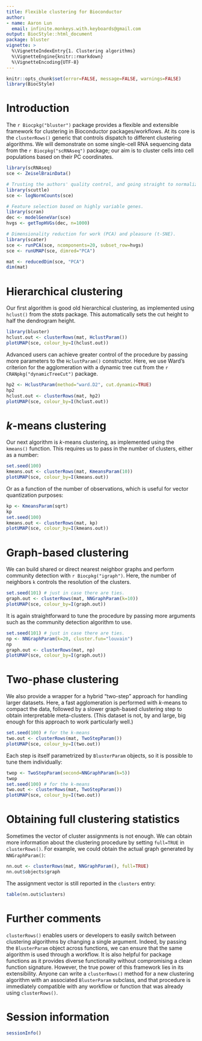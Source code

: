 ```yaml
---
title: Flexible clustering for Bioconductor 
author: 
- name: Aaron Lun
  email: infinite.monkeys.with.keyboards@gmail.com
output: BiocStyle::html_document
package: bluster
vignette: >
  %\VignetteIndexEntry{1. Clustering algorithms}
  %\VignetteEngine{knitr::rmarkdown}
  %\VignetteEncoding{UTF-8}    
---
```


```r
knitr::opts_chunk$set(error=FALSE, message=FALSE, warnings=FALSE)
library(BiocStyle)
```

# Introduction

The `r Biocpkg("bluster")` package provides a flexible and extensible framework for clustering in Bioconductor packages/workflows.
At its core is the `clusterRows()` generic that controls dispatch to different clustering algorithms. 
We will demonstrate on some single-cell RNA sequencing data from the `r Biocpkg("scRNAseq")` package;
our aim is to cluster cells into cell populations based on their PC coordinates.

```r
library(scRNAseq)
sce <- ZeiselBrainData()

# Trusting the authors' quality control, and going straight to normalization.
library(scuttle)
sce <- logNormCounts(sce)

# Feature selection based on highly variable genes.
library(scran)
dec <- modelGeneVar(sce)
hvgs <- getTopHVGs(dec, n=1000)

# Dimensionality reduction for work (PCA) and pleasure (t-SNE).
library(scater)
sce <- runPCA(sce, ncomponents=20, subset_row=hvgs)
sce <- runUMAP(sce, dimred="PCA")

mat <- reducedDim(sce, "PCA")
dim(mat)
```

# Hierarchical clustering

Our first algorithm is good old hierarchical clustering, as implemented using `hclust()` from the _stats_ package.
This automatically sets the cut height to half the dendrogram height.

```r
library(bluster)
hclust.out <- clusterRows(mat, HclustParam())
plotUMAP(sce, colour_by=I(hclust.out))
```

Advanced users can achieve greater control of the procedure by passing more parameters to the `HclustParam()` constructor.
Here, we use Ward's criterion for the agglomeration with a dynamic tree cut from the `r CRANpkg("dynamicTreeCut")` package.

```r
hp2 <- HclustParam(method="ward.D2", cut.dynamic=TRUE)
hp2
hclust.out <- clusterRows(mat, hp2)
plotUMAP(sce, colour_by=I(hclust.out))
```

# $k$-means clustering

Our next algorithm is $k$-means clustering, as implemented using the `kmeans()` function.
This requires us to pass in the number of clusters, either as a number: 

```r
set.seed(100)
kmeans.out <- clusterRows(mat, KmeansParam(10))
plotUMAP(sce, colour_by=I(kmeans.out))
```

Or as a function of the number of observations, which is useful for vector quantization purposes:

```r
kp <- KmeansParam(sqrt)
kp
set.seed(100)
kmeans.out <- clusterRows(mat, kp)
plotUMAP(sce, colour_by=I(kmeans.out))
```

# Graph-based clustering

We can build shared or direct nearest neighbor graphs and perform community detection with `r Biocpkg("igraph")`.
Here, the number of neighbors `k` controls the resolution of the clusters.

```r
set.seed(101) # just in case there are ties.
graph.out <- clusterRows(mat, NNGraphParam(k=10))
plotUMAP(sce, colour_by=I(graph.out))
```

It is again straightforward to tune the procedure by passing more arguments such as the community detection algorithm to use.

```r
set.seed(101) # just in case there are ties.
np <- NNGraphParam(k=20, cluster.fun="louvain")
np
graph.out <- clusterRows(mat, np)
plotUMAP(sce, colour_by=I(graph.out))
```

# Two-phase clustering

We also provide a wrapper for a hybrid "two-step" approach for handling larger datasets.
Here, a fast agglomeration is performed with $k$-means to compact the data,
followed by a slower graph-based clustering step to obtain interpretable meta-clusters.
(This dataset is not, by and large, big enough for this approach to work particularly well.)

```r
set.seed(100) # for the k-means
two.out <- clusterRows(mat, TwoStepParam())
plotUMAP(sce, colour_by=I(two.out))
```

Each step is itself parametrized by `BlusterParam` objects, so it is possible to tune them individually:

```r
twop <- TwoStepParam(second=NNGraphParam(k=5))
twop
set.seed(100) # for the k-means
two.out <- clusterRows(mat, TwoStepParam())
plotUMAP(sce, colour_by=I(two.out))
```

# Obtaining full clustering statistics

Sometimes the vector of cluster assignments is not enough.
We can obtain more information about the clustering procedure by setting `full=TRUE` in `clusterRows()`.
For example, we could obtain the actual graph generated by `NNGraphParam()`:

```r
nn.out <- clusterRows(mat, NNGraphParam(), full=TRUE)
nn.out$objects$graph
```

The assignment vector is still reported in the `clusters` entry:

```r
table(nn.out$clusters)
```

# Further comments

`clusterRows()` enables users or developers to easily switch between clustering algorithms by changing a single argument.
Indeed, by passing the `BlusterParam` object across functions, we can ensure that the same algorithm is used through a workflow.
It is also helpful for package functions as it provides diverse functionality without compromising a clean function signature.
However, the true power of this framework lies in its extensibility.
Anyone can write a `clusterRows()` method for a new clustering algorithm with an associated `BlusterParam` subclass,
and that procedure is immediately compatible with any workflow or function that was already using `clusterRows()`.

# Session information

```r
sessionInfo()
```

